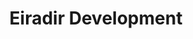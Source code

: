 ---
title: Eiradir Development
description: Guides and documentation for contributing to the Eiradir Online RPG.
template: splash
hero:
  tagline: Guides and documentation for contributing to the Eiradir Online RPG.
  image:
    file: ../../assets/icon.png
  actions:
    - text: Getting Started
      link: /first-steps/getting-started
      icon: right-arrow
      variant: primary
    - text: Browse Repositories
      link: https://github.com/Eiradir/
      icon: external
---